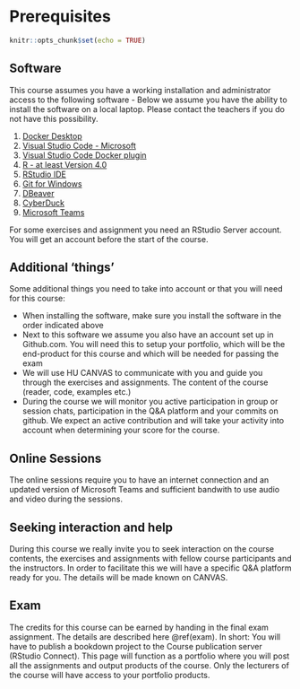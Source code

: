 # Prerequisites {.unnumbered #preparingforthecourse}

<!-- unnumbered + label should work but it doesn't -->
<!-- https://bookdown.org/yihui/rmarkdown-cookbook/unnumbered-sections.html -->

```r
knitr::opts_chunk$set(echo = TRUE)
```

## Software
This course assumes you have a working installation and administrator access to the following software - Below we assume you have the ability to install the software on a local laptop. Please contact the teachers if you do not have this possibility. 

 1. [Docker Desktop](https://www.docker.com/get-started)
 1. [Visual Studio Code - Microsoft](https://code.visualstudio.com/)
 1. [Visual Studio Code Docker plugin](https://code.visualstudio.com/)
 1. [R - at least Version 4.0](https://cran.r-project.org/)
 1. [RStudio IDE](https://rstudio.com/products/rstudio/download/)
 1. [Git for Windows](https://git-scm.com/download/win)
 1. [DBeaver](https://dbeaver.io/)
 1. [CyberDuck](https://cyberduck.io/)
 1. [Microsoft Teams](https://www.microsoft.com/nl-nl/microsoft-teams/group-chat-software)

For some exercises and assignment you need an RStudio Server account. You will get an account before the start of the course.

## Additional 'things'

Some additional things you need to take into account or that you will need for this course:

 - When installing the software, make sure you install the software in the order indicated above
 - Next to this software we assume you also have an account set up in Github.com. You will need this to setup your portfolio, which will be the end-product for this course and which will be needed for passing the exam
 - We will use HU CANVAS to communicate with you and guide you through the exercises and assignments. The content of the course (reader, code, examples etc.)
 - During the course we will monitor you active participation in group or session chats, participation in the Q&A platform and your commits on github. We expect an active contribution and will take your activity into account when determining your score for the course. 
 

## Online Sessions
The online sessions require you to have an internet connection and an updated version of Microsoft Teams and sufficient bandwith to use audio and video during the sessions.

## Seeking interaction and help
During this course we really invite you to seek interaction on the course contents, the exercises and assignments with fellow course participants and the instructors. In order to facilitate this we will have a specific Q&A platform ready for you. The details will be made known on CANVAS.

## Exam
The credits for this course can be earned by handing in the final exam assignment. The details are described here \@ref(exam). In short: You will have to publish a bookdown project to the Course publication server (RStudio Connect). This page will function as a portfolio where you will post all the assignments and output products of the course. Only the lecturers of the course will have access to your portfolio products.  

